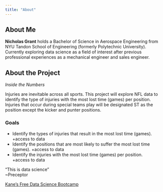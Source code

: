 ```yaml
---
title: "About"
---
```


## About Me
**Nicholas Grant** holds a Bachelor of Science in Aerospace Engineering from NYU Tandon School of Engineering (formerly Polytechnic University). Currently exploring data science as a field of interest after previous professional experiences as a mechanical engineer and sales engineer.

## About the Project
*Inside the Numbers*

Injuries are inevitable across all sports. This project will explore NFL data to identify the type of injuries with the most lost time (games) per position. Injuries that occur during special teams play will be designated ST as the position except the kicker and punter positions.

### Goals

- Identify the types of injuries that result in the most lost time (games).
  +access to data
- Identify the positions that are most likely to suffer the most lost time (games).
  +access to data
- Identify the injuries with the most lost time (games) per position.
  +access to data

"This is data science"
\
~Preceptor

[Kane’s Free Data Science Bootcamp](https://bootcamp.davidkane.info)